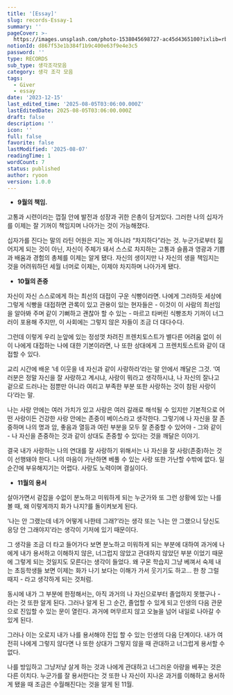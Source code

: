 ```yaml
---
title: '[Essay]'
slug: records-Essay-1
summary: ''
pageCover: >-
  https://images.unsplash.com/photo-1538045698727-ac45d4365100?ixlib=rb-4.0.3&q=85&fm=jpg&crop=entropy&cs=srgb
notionId: d867f53e1b384f1b9c400e63f9e4e3c5
password: ''
type: RECORDS
sub_type: 생각조각모음
category: 생각 조각 모음
tags:
  - Giver
  - essay
date: '2023-12-15'
last_edited_time: '2025-08-05T03:06:00.000Z'
lastEditedDate: 2025-08-05T03:06:00.000Z
draft: false
description: ''
icon: ''
full: false
favorite: false
lastModified: '2025-08-07'
readingTime: 1
wordCount: 7
status: published
author: ryoon
version: 1.0.0
---
```

- **9월의 책임.**

고통과 시련이라는 껍질 안에 발전과 성장과 귀한 은총이 담겨있다. 그러한 나의 십자가를 이제는 잘 기꺼이 책임지며 나아가는 것이 가능해졌다.


십자가를 진다는 말의 라틴 어원은 지는 게  아니라 “차지하다”라는 것. 누군가로부터 짊어지게 되는 것이 아닌, 자신이 주체가 돼서 스스로 차지하는 고통과 슬픔과 영광과 기쁨과 배움과 경험의 총체를 이제는 알게 됐다. 자신의 생이지만 나 자신의 생을 책임지는 것을 어려워하던 세월 너머로 이제는, 이제야 차지하며 나아가게 됐다.

- **10월의 존중**

자신이 자신 스스로에게 하는 최선의 대접이 구운 식빵이라면. 나에게 그러하듯 세상에 그렇게 식빵을 대접하면 관록이 있고 관용이 있는 현자들은 - 이것이 이 사람의 최선임을 알아봐 주며 같이 기뻐하고 괜찮아 할 수 있는 - 마르고 타버린 식빵조차 기꺼이 너그러이 포용해 주지만, 이 사회에는 그렇지 않은 자들이 조금 더 대다수다.


그런데 이렇게 우리 눈앞에 있는 정성껏 차려진 프렌치토스트가 별다른 어려움 없이 쉬이 나에게 대접하는 나에 대한 기본이라면, 나 또한 상대에게 그 프렌치토스트와 같이 대접할 수 있다.

교리 시간에 배운 ‘네 이웃을 네 자신과 같이 사랑하라’라는 말 안에서 깨달은 그것. ‘여러분은 정말 자신을 잘 사랑하고 계시냐, 사랑이 뭐라고 생각하시냐, 나 자신의 잘나고 겉으로 드러나는 점뿐만 아니라 여리고 부족한 부분 또한 사랑하는 것이 참된 사랑이다’라는 말.

나는 사랑 안에는 여러 가치가 있고 사랑은 여러 갈래로 해석될 수 있지만 기본적으로 어떤 사랑이든 건강한 사랑 안에는 존중이 베이스라고 생각한다. 그렇기에 나 자신을 잘 존중하며 나의 명과 암, 좋음과 열등과 여린 부분을 모두 잘 존중할 수 있어야 - 그와 같이 - 나 자신을 존중하는 것과 같이 상대도 존중할 수 있다는 것을 깨달은 이야기.



결국 내가 사랑하는 나의 연대를 잘 사랑하기 위해서는 나 자신을 잘 사랑(존중)하는 것이 선행돼야 한다. 나의 마음이 가난하면 베풀 수 있는 사랑 또한 가난할 수밖에 없다. 일순간에 부유해지기는 어렵다. 사랑도 노력이며 결실이다.

- **11월의 용서**

살아가면서 겉잡을 수없이 분노하고 미워하게 되는 누군가와 또 그런 상황에 있는 나를 볼 때, 왜 이렇게까지 화가 나지?를 돌이켜보게 된다. 


‘나는 안 그랬는데 네가 어떻게 나한테 그래?’라는 생각 또는 ‘나는 안 그랬으니 당신도 응당 안 그래야지’라는 생각이 기저에 있기 때문이다.


그 생각을 조금 더 타고 들어가다 보면 분노하고 미워하게 되는 부분에 대하여 과거에 나에게 내가 용서하고 이해하지 않은, 너그럽지 않았고 관대하지 않았던 부분 이었기 때문에 그렇게 되는 것일지도 모른다는 생각이 들었다. 왜 구몬 학습지 그냥 베껴서 숙제 내는 초등학생들 보면 이제는 화가 나기 보다는 이해가 가서 웃기기도 하고… 한 창 그럴 때지 - 라고 생각하게 되는 것처럼.


동시에 내가 그 부분에 한정해서는, 아직 과거의 나 자신으로부터 졸업하지 못했구나 - 라는 것 또한 알게 된다. 그러나 알게 된 그 순간, 졸업할 수 있게 되고 인생의 다음 관문으로 진입할 수 있는 문이 열린다. 과거에 머무르지 않고 오늘을 넘어 내일로 나아갈 수 있게 된다.


그러나 이는 오로지 내가 나를 용서해야 진입 할 수 있는 인생의 다음 단계이다. 내가 여전히 나에게 그렇지 않다면 나 또한 상대가 그렇지 않을 때 관대하고 너그럽게 용서할 수 없다.


나를 방임하고 그냥저냥 살게 하는 것과 나에게 관대하고 너그러운 아량을 베푸는 것은 다른 이치다. 누군가를 잘 용서한다는 것 또한 나 자신이 지나온 과거를 이해하고 용서하게 됐을 때 조금은 수월해진다는 것을 알게 된 11월.

